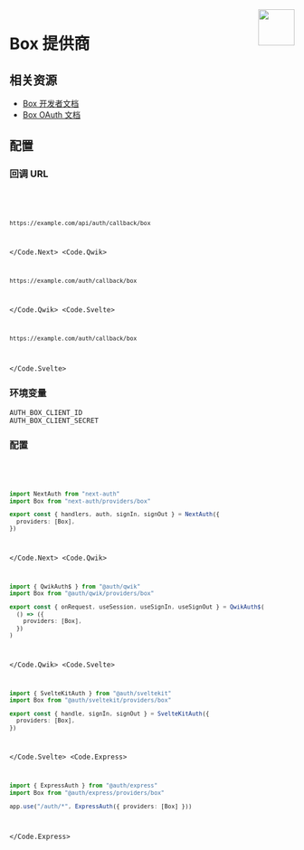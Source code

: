 
<img align="right" src="/img/providers/box.svg" height="64" width="64" />

# Box 提供商

## 相关资源

- [Box 开发者文档](https://developer.box.com/reference/)
- [Box OAuth 文档](https://developer.box.com/guides/sso-identities-and-app-users/connect-okta-to-app-users/configure-box/)

## 配置

### 回调 URL

<Code>
  <Code.Next>

```bash
https://example.com/api/auth/callback/box
```

  </Code.Next>
  <Code.Qwik>

```bash
https://example.com/auth/callback/box
```

  </Code.Qwik>
  <Code.Svelte>

```bash
https://example.com/auth/callback/box
```

  </Code.Svelte>
</Code>

### 环境变量

```
AUTH_BOX_CLIENT_ID
AUTH_BOX_CLIENT_SECRET
```

### 配置

<Code>
  <Code.Next>

```ts filename="/auth.ts"
import NextAuth from "next-auth"
import Box from "next-auth/providers/box"

export const { handlers, auth, signIn, signOut } = NextAuth({
  providers: [Box],
})
```

  </Code.Next>
  <Code.Qwik>
  
```ts filename="/src/routes/plugin@auth.ts"
import { QwikAuth$ } from "@auth/qwik"
import Box from "@auth/qwik/providers/box"

export const { onRequest, useSession, useSignIn, useSignOut } = QwikAuth$(
  () => ({
    providers: [Box],
  })
)
```

  </Code.Qwik>
  <Code.Svelte>

```ts filename="/src/auth.ts"
import { SvelteKitAuth } from "@auth/sveltekit"
import Box from "@auth/sveltekit/providers/box"

export const { handle, signIn, signOut } = SvelteKitAuth({
  providers: [Box],
})
```

  </Code.Svelte>
  <Code.Express>

```ts filename="/src/app.ts"
import { ExpressAuth } from "@auth/express"
import Box from "@auth/express/providers/box"

app.use("/auth/*", ExpressAuth({ providers: [Box] }))
```

  </Code.Express>
</Code>
